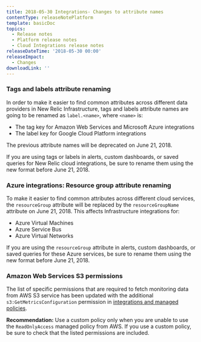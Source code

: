 ```yaml
---
title: 2018-05-30 Integrations- Changes to attribute names
contentType: releaseNotePlatform
template: basicDoc
topics:
  - Release notes
  - Platform release notes
  - Cloud Integrations release notes
releaseDateTime: '2018-05-30 00:00'
releaseImpact:
  - Changes
downloadLink: ''
---
```


### Tags and labels attribute renaming

In order to make it easier to find common attributes across different data providers in New Relic Infrastructure, tags and labels attribute names are going to be renamed as `label.<name>`, where `<name>` is:

*   The tag key for Amazon Web Services and Microsoft Azure integrations
*   The label key for Google Cloud Platform integrations

The previous attribute names will be deprecated on June 21, 2018.

If you are using tags or labels in alerts, custom dashboards, or saved queries for New Relic cloud integrations, be sure to rename them using the new format before June 21, 2018.

### Azure integrations: Resource group attribute renaming

To make it easier to find common attributes across different cloud services, the `resourceGroup` attribute will be replaced by the `resourceGroupName` attribute on June 21, 2018. This affects Infrastructure integrations for:

*   Azure Virtual Machines
*   Azure Service Bus
*   Azure Virtual Networks

If you are using the `resourceGroup` attribute in alerts, custom dashboards, or saved queries for these Azure services, be sure to rename them using the new format before June 21, 2018.

### Amazon Web Services S3 permissions

The list of specific permissions that are required to fetch monitoring data from AWS S3 service has been updated with the additional `s3:GetMetricsConfiguration` permission in [integrations and managed policies](/docs/integrations/amazon-integrations/getting-started/integrations-managed-policies).

**Recommendation:** Use a custom policy only when you are unable to use the `ReadOnlyAccess` managed policy from AWS. If you use a custom policy, be sure to check that the listed permissions are included.